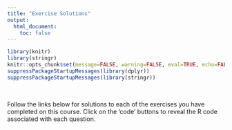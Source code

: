 ```yaml
---
title: "Exercise Solutions"
output: 
  html_document:
    toc: false
---
```


```r
library(knitr)
library(stringr)
knitr::opts_chunk$set(message=FALSE, warning=FALSE, eval=TRUE, echo=FALSE)
suppressPackageStartupMessages(library(dplyr))
suppressPackageStartupMessages(library(stringr))
```

\  

Follow the links below for solutions to each of the exercises you have completed on this course. Click on the 'code' buttons to reveal the R code associated with each question. 



